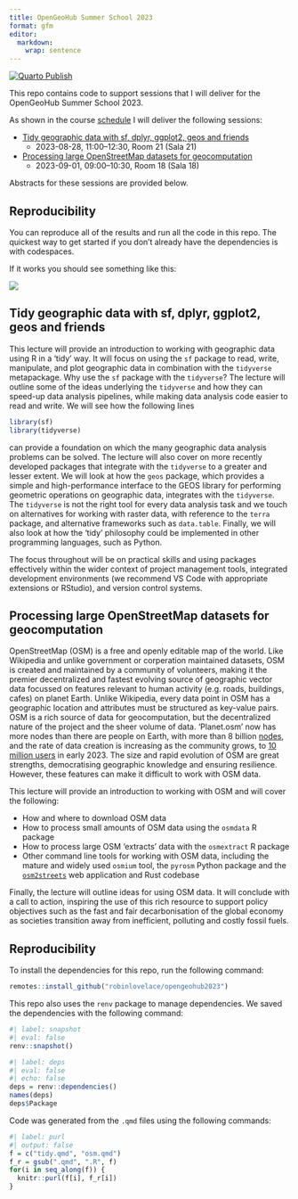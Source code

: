 ```yaml
---
title: OpenGeoHub Summer School 2023
format: gfm
editor:
  markdown:
    wrap: sentence
---
```


[![Quarto Publish](https://github.com/Robinlovelace/opengeohub2023/actions/workflows/publish.yml/badge.svg)](https://github.com/Robinlovelace/opengeohub2023/actions/workflows/publish.yml)

This repo contains code to support sessions that I will deliver for the OpenGeoHub Summer School 2023.

As shown in the course [schedule](https://pretalx.earthmonitor.org/opengeohub-summer-school-2023/schedule/) I will deliver the following sessions:

-   [Tidy geographic data with sf, dplyr, ggplot2, geos and friends](https://pretalx.earthmonitor.org/opengeohub-summer-school-2023/talk/7JN3FV/)
    -   2023-08-28, 11:00--12:30, Room 21 (Sala 21)\
-   [Processing large OpenStreetMap datasets for geocomputation](https://pretalx.earthmonitor.org/opengeohub-summer-school-2023/talk/SRMZVJ)
    -   2023-09-01, 09:00--10:30, Room 18 (Sala 18)

Abstracts for these sessions are provided below.

## Reproducibility

You can reproduce all of the results and run all the code in this repo.
The quickest way to get started if you don't already have the dependencies is with codespaces.

`<a href='https://codespaces.new/Robinlovelace/opengeohub2023'`{=html}<img src="https://github.com/codespaces/badge.svg" alt="Open in GitHub Codespaces" style="max-width: 100%;"/></a>

If it works you should see something like this:

![](images/paste-11.png)

## Tidy geographic data with sf, dplyr, ggplot2, geos and friends

<!-- ### Abstract -->

This lecture will provide an introduction to working with geographic data using R in a 'tidy' way.
It will focus on using the `sf` package to read, write, manipulate, and plot geographic data in combination with the `tidyverse` metapackage.
Why use the `sf` package with the `tidyverse`?
The lecture will outline some of the ideas underlying the `tidyverse` and how they can speed-up data analysis pipelines, while making data analysis code easier to read and write.
We will see how the following lines

``` r
library(sf)
library(tidyverse)
```

can provide a foundation on which the many geographic data analysis problems can be solved.
The lecture will also cover on more recently developed packages that integrate with the `tidyverse` to a greater and lesser extent.
We will look at how the `geos` package, which provides a simple and high-performance interface to the GEOS library for performing geometric operations on geographic data, integrates with the `tidyverse`.
The `tidyverse` is not the right tool for every data analysis task and we touch on alternatives for working with raster data, with reference to the `terra` package, and alternative frameworks such as `data.table`.
Finally, we will also look at how the 'tidy' philosophy could be implemented in other programming languages, such as Python.

The focus throughout will be on practical skills and using packages effectively within the wider context of project management tools, integrated development environments (we recommend VS Code with appropriate extensions or RStudio), and version control systems.

## Processing large OpenStreetMap datasets for geocomputation

OpenStreetMap (OSM) is a free and openly editable map of the world.
Like Wikipedia and unlike government or corperation maintained datasets, OSM is created and maintained by a community of volunteers, making it the premier decentralized and fastest evolving source of geographic vector data focussed on features relevant to human activity (e.g. roads, buildings, cafes) on planet Earth.
Unlike Wikipedia, every data point in OSM has a geographic location and attributes must be structured as key-value pairs.
OSM is a rich source of data for geocomputation, but the decentralized nature of the project and the sheer volume of data.
'Planet.osm' now has more nodes than there are people on Earth, with more than 8 billion [nodes](https://wiki.openstreetmap.org/wiki/Node), and the rate of data creation is increasing as the community grows, to [10 million users](https://wiki.openstreetmap.org/wiki/Stats) in early 2023.
The size and rapid evolution of OSM are great strengths, democratising geographic knowledge and ensuring resilience.
However, these features can make it difficult to work with OSM data.

This lecture will provide an introduction to working with OSM and will cover the following:

-   How and where to download OSM data
-   How to process small amounts of OSM data using the `osmdata` R package
-   How to process large OSM 'extracts' data with the `osmextract` R package
-   Other command line tools for working with OSM data, including the mature and widely used `osmium` tool, the `pyrosm` Python package and the [`osm2streets`](https://github.com/a-b-street/osm2streets) web application and Rust codebase

Finally, the lecture will outline ideas for using OSM data.
It will conclude with a call to action, inspiring the use of this rich resource to support policy objectives such as the fast and fair decarbonisation of the global economy as societies transition away from inefficient, polluting and costly fossil fuels.

```{=html}
<!-- ## Using geocomputation in government

TBC -->
```
## Reproducibility

To install the dependencies for this repo, run the following command:

``` r
remotes::install_github("robinlovelace/opengeohub2023")
```

This repo also uses the `renv` package to manage dependencies.
We saved the dependencies with the following command:

```r
#| label: snapshot
#| eval: false
renv::snapshot()
```

```r
#| label: deps
#| eval: false
#| echo: false
deps = renv::dependencies()
names(deps)
deps$Package
```

Code was generated from the `.qmd` files using the following commands:

```r
#| label: purl
#| output: false
f = c("tidy.qmd", "osm.qmd")
f_r = gsub(".qmd", ".R", f)
for(i in seq_along(f)) {
  knitr::purl(f[i], f_r[i])
}
```